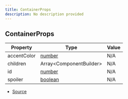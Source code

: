 ```yaml
---
title: ContainerProps
description: No description provided
---
```


## ContainerProps

| Property | Type | Value |
| ----------- | ----------- | ----------- |
| accentColor | [number](https://developer.mozilla.org/en-US/docs/Web/JavaScript/Reference/Global_Objects/Number) | N/A |
| children | Array\<ComponentBuilder> | N/A |
| id | [number](https://developer.mozilla.org/en-US/docs/Web/JavaScript/Reference/Global_Objects/Number) | N/A |
| spoiler | [boolean](https://developer.mozilla.org/en-US/docs/Web/JavaScript/Reference/Global_Objects/Boolean) | N/A |


- [Source](https://github.com/underctrl-io/commandkit/blob/141d1404ab18a8e659209a0fab65466bf3b6dd85/packages/commandkit/src/components/v2/container.ts#L14)